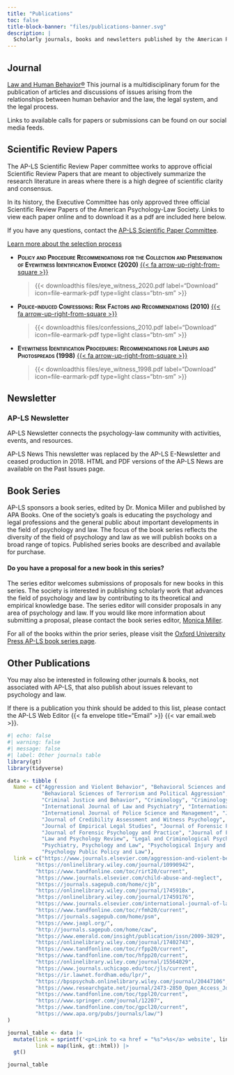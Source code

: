 ```yaml
---
title: "Publications"
toc: false
title-block-banner: "files/publications-banner.svg"
description: |
  Scholarly journals, books and newsletters published by the American Psychology-Law Society. 
---
```


## Journal

[Law and Human Behavior®](https://www.apadivisions.org/division-41/publications/journals) This journal is a multidisciplinary forum for the publication of articles and discussions of issues arising from the relationships between human behavior and the law, the legal system, and the legal process.

Links to available calls for papers or submissions can be found on our social media feeds.

## Scientific Review Papers

The AP-LS Scientific Review Paper committee works to approve official Scientific Review Papers that are meant to objectively summarize the research literature in areas where there is a high degree of scientific clarity and consensus.

In its history, the Executive Committee has only approved three official Scientific Review Papers of the American Psychology-Law Society. Links to view each paper online and to download it as a pdf are included here below. 

If you have any questions, contact the [AP-LS Scientific Paper Committee](../about/committees.html). 

::: about-link
[Learn more about the selection process](https://psycnet.apa.org/fulltext/2020-06220-001.html)
:::

:::vspace2
:::

-   [**Policy and Procedure Recommendations for the Collection and Preservation of Eyewitness Identification Evidence (2020)**]{.smallcaps} [{{< fa arrow-up-right-from-square >}}](https://psycnet.apa.org/fulltext/2020-06220-002.html)

    > {{< downloadthis files/eye_witness_2020.pdf label="Download" icon=file-earmark-pdf type=light class="btn-sm" >}}

-   [**Police-induced Confessions: Risk Factors and Recommendations (2010)**]{.smallcaps} [{{< fa arrow-up-right-from-square >}}](https://psycnet.apa.org/record/2010-02823-002)

    > {{< downloadthis files/confessions_2010.pdf label="Download" icon=file-earmark-pdf type=light class="btn-sm" >}}

-   [**Eyewitness Identification Procedures: Recommendations for Lineups and Photospreads (1998)**]{.smallcaps} [{{< fa arrow-up-right-from-square >}}](https://psycnet.apa.org/fulltext/1998-03228-001.html)

    > {{< downloadthis files/eye_witness_1998.pdf label="Download" icon=file-earmark-pdf type=light class="btn-sm" >}}

## Newsletter

### AP-LS Newsletter

AP-LS Newsletter connects the psychology-law community with activities, events, and resources.

AP-LS News This newsletter was replaced by the AP-LS E-Newsletter and ceased production in 2018. HTML and PDF versions of the AP-LS News are available on the Past Issues page.

## Book Series

AP-LS sponsors a book series, edited by Dr. Monica Miller and published by APA Books. One of the society's goals is educating the psychology and legal professions and the general public about important developments in the field of psychology and law. The focus of the book series reflects the diversity of the field of psychology and law as we will publish books on a broad range of topics. Published series books are described and available for purchase.

::: callout-note
#### Do you have a proposal for a new book in this series?

The series editor welcomes submissions of proposals for new books in this series. The society is interested in publishing scholarly work that advances the field of psychology and law by contributing to its theoretical and empirical knowledge base. The series editor will consider proposals in any area of psychology and law. If you would like more information about submitting a proposal, please contact the book series editor, [Monica Miller](mailto:mkmiller@unr.edu).
:::

For all of the books within the prior series, please visit the [Oxford University Press AP-LS book series page](https://global.oup.com/academic/content/series/a/american-psychology-law-society-series-plp/?cc=ca&lang=en&).

## Other Publications

You may also be interested in following other journals & books, not associated with AP-LS, that also publish about issues relevant to psychology and law.

If there is a publication you think should be added to this list, please contact the AP-LS Web Editor {{< fa envelope title="Email" >}} {{< var email.web >}}.

```r
#| echo: false
#| warning: false
#| message: false
#| label: Other journals table
library(gt)
library(tidyverse)

data <- tibble (
  Name = c("Aggression and Violent Behavior", "Behavioral Sciences and the Law", 
           "Behavioral Sciences of Terrorism and Political Aggression", "Child Abuse and Neglect", 
           "Criminal Justice and Behavior", "Criminology", "Criminology and Public Policy", 
           "International Journal of Law and Psychiatry", "International Journal of Forensic Mental Health", 
           "International Journal of Police Science and Management", "Journal of the American Academy of Psychiatry and Law", 
           "Journal of Credibility Assessment and Witness Psychology", "Journal of Criminal Psychology", 
           "Journal of Empirical Legal Studies", "Journal of Forensic Psychiatry and Psychology", 
           "Journal of Forensic Psychology and Practice", "Journal of Forensic Sciences", "Journal of Legal Studies", 
           "Law and Psychology Review", "Legal and Criminological Psychology", "Open Access Journal of Forensic Psychology", 
           "Psychiatry, Psychology and Law", "Psychological Injury and Law", "Psychology, Crime and Law", 
           "Psychology Public Policy and Law"),
  link = c("https://www.journals.elsevier.com/aggression-and-violent-behavior",
         "https://onlinelibrary.wiley.com/journal/10990942",
         "https://www.tandfonline.com/toc/rirt20/current",
         "https://www.journals.elsevier.com/child-abuse-and-neglect",
         "https://journals.sagepub.com/home/cjb",
         "https://onlinelibrary.wiley.com/journal/1745918x",
         "https://onlinelibrary.wiley.com/journal/17459176",
         "https://www.journals.elsevier.com/international-journal-of-law-and-psychiatry",
         "https://www.tandfonline.com/toc/rfmh20/current",
         "https://journals.sagepub.com/home/psm",
         "https://www.jaapl.org/",
         "http://journals.sagepub.com/home/caw",
         "https://www.emerald.com/insight/publication/issn/2009-3829",
         "https://onlinelibrary.wiley.com/journal/17402743",
         "https://www.tandfonline.com/toc/rfpp20/current",
         "https://www.tandfonline.com/toc/hfpp20/current",
         "https://onlinelibrary.wiley.com/journal/15564029",
         "https://www.journals.uchicago.edu/toc/jls/current",
         "https://ir.lawnet.fordham.edu/lpr/",
         "https://bpspsychub.onlinelibrary.wiley.com/journal/20447106",
         "https://www.researchgate.net/journal/2473-2850_Open_Access_Journal_of_Forensic_Psychology",
         "https://www.tandfonline.com/toc/tppl20/current",
         "https://www.springer.com/journal/12207",
         "https://www.tandfonline.com/toc/gpcl20/current",
         "https://www.apa.org/pubs/journals/law/")
)

journal_table <- data |> 
  mutate(link = sprintf('<p>Link to <a href = "%s">%s</a> website', link, Name), 
         link = map(link, gt::html)) |> 
  gt() 

journal_table

```
